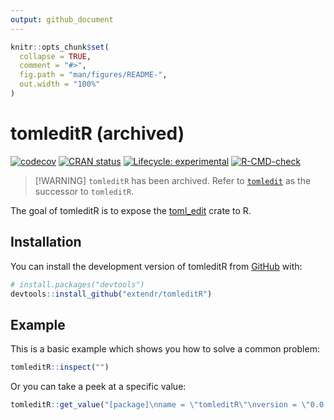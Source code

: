 ```yaml
---
output: github_document
---
```


<!-- README.md is generated from README.Rmd. Please edit that file -->

```r
knitr::opts_chunk$set(
  collapse = TRUE,
  comment = "#>",
  fig.path = "man/figures/README-",
  out.width = "100%"
)
```

# tomleditR (archived)

<!-- badges: start -->
[![codecov](https://codecov.io/gh/extendr/tomleditR/branch/main/graph/badge.svg?token=MNPMZPDPGY)](https://codecov.io/gh/extendr/tomleditR)
[![CRAN status](https://www.r-pkg.org/badges/version/tomleditR)](https://CRAN.R-project.org/package=tomleditR)
[![Lifecycle: experimental](https://img.shields.io/badge/lifecycle-experimental-orange.svg)](https://lifecycle.r-lib.org/articles/stages.html#experimental)
[![R-CMD-check](https://github.com/extendr/tomleditR/actions/workflows/R-CMD-check.yaml/badge.svg)](https://github.com/extendr/tomleditR/actions/workflows/R-CMD-check.yaml)
<!-- badges: end -->


> [!WARNING]
> `tomleditR` has been archived. Refer to [`tomledit`](https://github.com/extendr/tomledit) as the successor to `tomleditR`.

The goal of tomleditR is to expose the [toml_edit](https://docs.rs/toml_edit/latest/toml_edit/) crate to R.

## Installation

You can install the development version of tomleditR from [GitHub](https://github.com/) with:

``` r
# install.packages("devtools")
devtools::install_github("extendr/tomleditR")
```

## Example

This is a basic example which shows you how to solve a common problem:

```r
tomleditR::inspect("")
```

Or you can take a peek at a specific value:

```r
tomleditR::get_value("[package]\nname = \"tomleditR\"\nversion = \"0.0.0\"\n", c("package", "version"))
```
